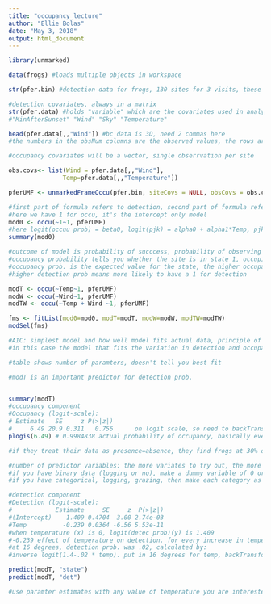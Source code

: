 ```yaml
---
title: "occupancy_lecture"
author: "Ellie Bolas"
date: "May 3, 2018"
output: html_document
---
```

```r
library(unmarked)

data(frogs) #loads multiple objects in workspace

str(pfer.bin) #detection data for frogs, 130 sites for 3 visits, these entries are the binary observations yjk

#detection covariates, always in a matrix
str(pfer.data) #holds "variable" which are the covariates used in analysis, X.pjk, covariate that varies with site and visit, these can be used to explain why detection might vary
#"MinAfterSunset" "Wind" "Sky" "Temperature"

head(pfer.data[,,"Wind"]) #bc data is 3D, need 2 commas here
#the numbers in the obsNum columns are the observed values, the rows are each a site (visit 1 at site 1 had wind, no wind on visit 2, NA for visit 3 means that site wasn't visited a 3rd time)

#occupancy covariates will be a vector, single obserrvation per site

obs.covs<- list(Wind = pfer.data[,,"Wind"],
               Temp=pfer.data[,,"Temperature"])

pferUMF <- unmarkedFrameOccu(pfer.bin, siteCovs = NULL, obsCovs = obs.covs)

#first part of formula refers to detection, second part of formula refers to state component (occupancy) 
#here we have 1 for occu, it's the intercept only model
mod0 <- occu(~1~1, pferUMF) 
#here logit(occuu prob) = beta0, logit(pjk) = alpha0 + alpha1*Temp, pjk= detection prob
summary(mod0)

#outcome of model is probability of succcess, probability of observing a 1
#occupancy probability tells you whether the site is in state 1, occupied
#occupancy prob. is the expected value for the state, the higher occupancy pro, the more likely the site is occupied
#higher detection prob means more likely to have a 1 for detection

modT <- occu(~Temp~1, pferUMF)
modW <- occu(~Wind~1, pferUMF)
modTW <- occu(~Temp + Wind ~1, pferUMF)

fms <- fitList(mod0=mod0, modT=modT, modW=modW, modTW=modTW)
modSel(fms)

#AIC: simplest model and how well model fits actual data, principle of parsimony that does both
#in this case the model that fits the variation in detection and occupancy the best, with the fewest parameters

#table shows number of paramters, doesn't tell you best fit

#modT is an important predictor for detection prob.


summary(modT)
#occupancy component
#Occupancy (logit-scale):
# Estimate   SE     z P(>|z|)
#     6.49 20.9 0.311   0.756      on logit scale, so need to backTransform
plogis(6.49) # 0.9984838 actual probability of occupancy, basically everything is occupied

#if they treat their data as presence=absence, they find frogs at 30% of sites (number of sites frogs were found at/total number of sites), so they were really missing the frogs

#number of predictor variables: the more variates to try out, the more likely you see something with spurious effects that are due to correlation not causation
#if you have binary data (logging or no), make a dummy variable of 0 or 1
#if you have categorical, logging, grazing, then make each category as a binary variable

#detection component
#Detection (logit-scale):
#            Estimate     SE     z  P(>|z|)
#(Intercept)    1.409 0.4704  3.00 2.74e-03
#Temp          -0.239 0.0364 -6.56 5.53e-11
#when temperature (x) is 0, logit(detec prob)(y) is 1.409
#-0.239 effect of temperature on detection. for every increase in temperature, there is a -.239 decrease in the logit of detection
#at 16 degrees, detection prob. was .02, calculated by:
#inverse logit(1.4-.02 * temp). put in 16 degrees for temp, backTransform, get detection prob at that temp. This explains why they missed so many frogs in their surveys

predict(modT, "state")
predict(modT, "det")

#use paramter estimates with any value of temperature you are interested in to calculate logit(detect prob) then backTransform to figure out detection prob at each temp. maybe this is because they like cooler temperatures?



```



